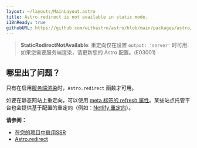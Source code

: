 ```yaml
---
layout: ~/layouts/MainLayout.astro
title: Astro.redirect is not available in static mode.
i18nReady: true
githubURL: https://github.com/withastro/astro/blob/main/packages/astro/src/core/errors/errors-data.ts
---
```


> **StaticRedirectNotAvailable**: 重定向仅在设置 `output: 'server'` 时可用. 如果您需要服务端渲染，请更新您的 Astro 配置。(E03001)

## 哪里出了问题？
只有在启用[服务端渲染](/zh-cn/guides/server-side-rendering/)时，`Astro.redirect` 函数才可用。

如要在静态网站上重定向，可以使用 [meta 标签的 refresh 属性](https://developer.mozilla.org/en-US/docs/Web/HTML/Element/meta)。某些站点托管平台也会提供基于配置的重定向（例如：[Netlify 重定向](https://docs.netlify.com/routing/redirects/)）。

**请参阅：**
-  [在您的项目中启用SSR](/zh-cn/guides/server-side-rendering/#enabling-ssr-in-your-project)
-  [Astro.redirect](/zh-cn/guides/server-side-rendering/#astroredirect)


